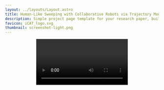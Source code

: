 ```yaml
---
layout: ../layouts/Layout.astro
title: Human-Like Sweeping with Collaborative Robots via Trajectory Modeling from User Demonstrations and Language Models
description: Simple project page template for your research paper, built with Astro and Tailwind CSS
favicon: iCAT_logo.svg
thumbnail: screenshot-light.png
---
```







<Header
  title={frontmatter.title}
  authors={[
    {
      name: "Jin-su Park",
      //url: "https://roman.technology",
      notes: ["1*"],
    },
    {
      name: "Sanghon Song",
      //institution: "Institution Two",
      notes: ["1"],
    },
    {
      name: "Jungwoo Kim",
      //institution: "Institution Three",
      notes: ["1"],
    },
    {
      name: "Dongyeop Kang",
      notes: ["2"],
    },
    {
      name: "Jeyoun Dong",
      notes: ["2"],
    },
    {
      name: "Chan-eun Park",
      notes: ["1†"]
    }
  ]}
  notes={[
    {
      symbol: "1",
      text: "Kyungpook National University",
    },
    {
      symbol: "2",
      text: "Electronic and Telecommunications Research Institute",
    },
  ]}
  links={[
    {
      name: "Paper",
      url: "",
      icon: "ri:file-pdf-2-line",
    },
    {
      name: "Code",
      url: "",
      icon: "ri:github-line",
    },
    {
      name: "arXiv",
      url: "",
      icon: "academicons:arxiv",
    },
  ]}
  />

<Video source={demo} />

<HighlightedSection>

## Abstract

This study proposes a trajectory modeling framework using user-demonstrated motion for collaborative robots to perform human-like sweeping tasks. By collecting the robot's motion data through a remote controller, we modeled the sweeping motion with a polynomial dynamical system (PLYDS). Additionally, we used large language models (LLMs) to specify sweeping tasks via natural language. Our framework allows users to adjust the robot's behavior without requiring any programming or domain expertise. Experimental results using an industrial collaborative robot demonstrated that the proposed approach not only produced human-like sweeping motions, but also enabled non-expert users to operate the system intuitively.

</HighlightedSection>

## Motivation

Sweeping tasks in outdoor environments such as road cleaning and industrial complexes are essential for ensuring worker safety and maintaining public hygiene. However, due to challenging weather conditions, the risk of traffic accidents, insufficient protective equipment, and a shortage of labor, such tasks are often hazardous and difficult for humans to perform directly.
As a result, there is a growing need to automate these operations using collaborative robots.
In particular, a teleoperation-based, programming-less framework is required to enable non-expert users to intuitively control the robot.
In our previous study, we proposed a **waypoint-based trajectory generation algorithm using a handheld controller and a mobile application**.
Usability evaluations demonstrated the effectiveness of this method in improving the accessibility of collaborative robot control. However, the approach was limited in its ability to express diverse motions and lacked flexibility in adapting to dynamic envirionment changes.
To address these limitations, the present study proposes a framework that enables collaborative robots to perform sweeping tasks more naturally and realistically by **modeling human motion using a Polynomial Dynamical System (PLYDS)** and supporting intuitive **trajectory modification through a Large Language Model (LLM)-based** natrual language interface.

## Human Sweeping Motion

Velocity data were obtained from actual human sweeping demonstrations performed via a collaborative robot and a remote controller.
The measured profiles exhibited a shape closely matching a sine wave, which motivated teh selection fo a sine-based velocity profile in this study.

<Figure>
  <Image slot="figure" source={demonstration_vel} altText="Human sweeping demonstration velocity profile" />
  <span slot="caption">Human sweeping demonstration velocity profile</span>
</Figure>

<TwoColumns>
  <Figure slot="left">
    <Image slot="figure" source={human_sweep_ori} altText="Original robot's sweeping motion velocity" />
    <span slot="caption">Original robot's sweeping motion velocity</span>
  </Figure>
  <Figure slot="right">
    <Image slot="figure" source={human_sweep_change} altText="Human-Like sweeping motion velocity" />
    <span slot="caption">Human-Like sweeping motion velocity</span>
  </Figure>
</TwoColumns>

## Experiments

<TwoColumns>
  <Figure slot="left">
    <Image slot="figure" source={overall_exp} altText="Overview" />
    <span slot="caption">Overview</span>
  </Figure>
  <Figure slot="right">
    <Image slot="figure" source={teleoperation_vive} altText="Collecting sweeping trajectory data" />
    <span slot="caption">Collecting sweeping trajectory data</span>
  </Figure>
</TwoColumns>

We used a 6-DoF robot (Neuromeka Indy7) and a remote controller (HTC Vive Pro Controller) to collect 100 sweeping demonstrations, which were then used to train the PLYDS model.

**Basic Sweeping Task of Indy7**

<TwoColumns>
  <Figure slot="left">
    <Video slot="figure" source={original_indy7} />
    <span slot="caption">Basic sweeping task</span>
  </Figure>
  <Figure slot="right">
    <Video slot="figure" source={original_3D} />
    <span slot="caption">3D Visualization</span>
  </Figure>
</TwoColumns>

**Adjust the Number of Passes in the Sweeping Trajectory**

__user input command: *"Sweep with 4 times"*__

<TwoColumns>
  <Figure slot="left">
    <Video slot="figure" source={sweep_num} />
    <span slot="caption">Number of passes : 3 -> 4 </span>
  </Figure>
  <Figure slot="right">
    <Video slot="figure" source={sweep_num_3D} />
    <span slot="caption">3D Visualization</span>
  </Figure>
</TwoColumns>

**Move the Entire Sweeping Trajectory**

__user input command: *"Sweep it little harder"*__

<TwoColumns>
  <Figure slot="left">
    <Video slot="figure" source={sweep_move} />
    <span slot="caption">Sweep Trajectory move to -1.5cm(z axis) </span>
  </Figure>
  <Figure slot="right">
    <Video slot="figure" source={sweep_move_3D} />
    <span slot="caption">3D Visualization</span>
  </Figure>
</TwoColumns>

**Modify the Starting Point of the Sweeping Trajectory**

__user input command: *"Sweep starting 2cm in front"*__

<TwoColumns>
  <Figure slot="left">
    <Video slot="figure" source={sweep_start_point} />
    <span slot="caption">Starting Point modify to 2cm(x axis) </span>
  </Figure>
  <Figure slot="right">
    <Video slot="figure" source={sweep_start_point_3D} />
    <span slot="caption">3D Visualization</span>
  </Figure>
</TwoColumns>

**Adjust the Sweeping Motion Speed**

__user input command: *"Sweep 1.5 times faster"*__

<TwoColumns>
  <Figure slot="left">
    <Video slot="figure" source={sweep_speed} />
    <span slot="caption">Sweeping motion speed x1.5 </span>
  </Figure>
  <Figure slot="right">
    <Video slot="figure" source={sweep_speed_3D} />
    <span slot="caption">3D Visualization</span>
  </Figure>
</TwoColumns>

**Main Scenario**

<Figure>
  <Image slot="figure" source={exp_first} altText="Applying PLYDS model to Sweeping Task" />
  <span slot="caption">Applying PLYDS model to Sweeping Task</span>
</Figure>

After checking the floor condition, four waypoints wrer designated using the Vive Controller to define the desired workspace.
Waypoint-based trajectory generation algorithm was then used to interpolate the entire trajectory
PLYDS model was used to execute sweeping motions between the waypoints

<Figure>
  <Image slot="figure" source={exp_second} altText="Sweeping Trajectory Modification" />
  <span slot="caption">Sweeping Trajectory Modification</span>
</Figure>

When additional cleaning was required, user input (e.g., "Sweep deeper, one more time").
A new trajectory was generated and executed without any demonstrations


## Conclusion

In this study, we proposed a trajectory meodeling and modification framework for collaborative robots using PLYDS and LLMs.
It improves similarity to human motion while remaining easy to use for non-experts.
This approach enhances practical usability, and future work will explore deployment on mobile manipulators for outdoor sweeping tasks.

## BibTeX citation

```bibtex
@article{park2025,
  author = "{Park, Jin-su and Song, Sanghun and Kim, Jungwoo and Kang, Dongyeop and Dong, Jeyoun and Park, Cahn-eun}",
  title = "Human-Like Sweeping with Collaborative Robots via Trajectory Modeling from User Demonstrations and Language Models",
  year = "2025",
}
```